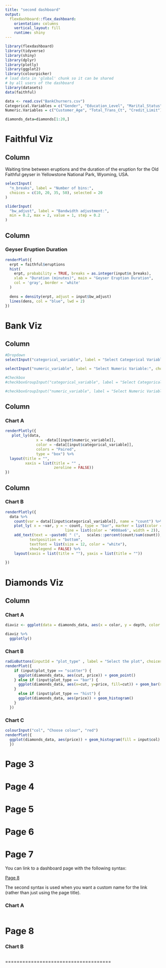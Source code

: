 ```yaml
---
title: "second dashboard"
output: 
  flexdashboard::flex_dashboard:
    orientation: columns
    vertical_layout: fill
    runtime: shiny
---
```


```r
library(flexdashboard)
library(tidyverse)
library(shiny)
library(dplyr)
library(plotly)
library(ggplot2)
library(colourpicker)
# load data in 'global' chunk so it can be shared
# by all users of the dashboard
library(datasets)
data(faithful)

data <- read.csv("BankChurners.csv")
Categorical.Variables = c("Gender", "Education_Level", "Marital_Status")
Numeric.Variables = c("Customer_Age", "Total_Trans_Ct", "Credit_Limit")

diamonds_data=diamonds[1:20,]
```
Faithful Viz
===
Column {.sidebar}
--------------------------------------------------

Waiting time between eruptions and the duration of the eruption
for the Old Faithful geyser in Yellowstone National Park,
Wyoming, USA.

```r
selectInput(
  "n_breaks", label = "Number of bins:",
  choices = c(10, 20, 35, 50), selected = 20
)

sliderInput(
  "bw_adjust", label = "Bandwidth adjustment:",
  min = 0.2, max = 2, value = 1, step = 0.2
)
```
Column
--------------------------------------------------

### Geyser Eruption Duration

```r
renderPlot({
  erpt = faithful$eruptions
  hist(
    erpt, probability = TRUE, breaks = as.integer(input$n_breaks),
    xlab = "Duration (minutes)", main = "Geyser Eruption Duration",
    col = 'gray', border = 'white'
  )
  
  dens = density(erpt, adjust = input$bw_adjust)
  lines(dens, col = "blue", lwd = 2)
})
```

Bank Viz
===
Column {.sidebar data-width=200}
-----------------------------------------------------------------------

```r

#Dropdown
selectInput("categorical_variable", label = "Select Categorical Variable:", choices = Categorical.Variables)

selectInput("numeric_variable", label = "Select Numeric Variable:", choices = Numeric.Variables)

#Checkbox
#checkboxGroupInput("categorical_variable", label = "Select Categorical Variable:", choices = Categorical.Variables, selected = "Gender")

#checkboxGroupInput("numeric_variable", label = "Select Numeric Variable:", choices = Numeric.Variables, selected = "Customer_Age")


```
Column {data-width=400,}
-----------------------------------------------------------------------

### Chart A

```r
renderPlotly({
   plot_ly(data,
              x = ~data[[input$numeric_variable]],
              color = ~data[[input$categorical_variable]],
              colors = "Paired",
              type = "box") %>%
  layout(title = "",
         xaxis = list(title = "" ,
                      zeroline = FALSE))
})
```
Column {data-width=400}
-----------------------------------------------------------------------

### Chart B

```r
renderPlotly({
  data %>%
    count(var = data[[input$categorical_variable]], name = "count") %>%
    plot_ly( x = ~var, y = ~ count, type = "bar", marker = list(color = '#008ae6',
                           line = list(color = '#008ae6', width = 2)), hoverinfo = "x+y") %>%
    add_text(text = ~paste0( " (",   scales::percent(count/sum(count)),")"), 
           textposition = "bottom", 
           textfont = list(size = 12, color = "white"), 
           showlegend = FALSE) %>%
    layout(xaxis = list(title = ""), yaxis = list(title = ""))
    
})
```
Diamonds Viz
===
Column {data-width=400, .tabset}
-----------------------------------------------------------------------

### Chart A

```r
diaviz <- ggplot(data = diamonds_data, aes(x = color, y = depth, color = cut, shape = clarity)) + geom_point(size = 3)

diaviz %>% 
  ggplotly()
```

### Chart B

```r
radioButtons(inputId = "plot_type" , label = "Select the plot", choices = c("scatter", "bar", "hist" ))
renderPlot({
    if (input$plot_type == "scatter") {
      ggplot(diamonds_data, aes(cut, price)) + geom_point()
    } else if (input$plot_type == "bar") {
      ggplot(diamonds_data, aes(x=cut, y=price, fill=cut)) + geom_bar(stat="identity")
    }
      else if (input$plot_type == "hist") {
      ggplot(diamonds_data, aes(price)) + geom_histogram()
    }
  })

```
### Chart C

```r
colourInput("col", "Choose colour", "red")
renderPlot({
  ggplot(diamonds_data, aes(price)) + geom_histogram(fill = input$col) 
  })

```
Page 3 {data-navmenu="Menu A" data-navmenu-icon="fa-bookmark"}
=====================================


Page 4 {data-navmenu="Menu A"}
=====================================  


Page 5 {data-navmenu="Menu B" data-navmenu="fa-cog"}
=====================================


Page 6 {data-navmenu="Menu B"}
==========================================

Page 7
===================================== 

You can link to a dashboard page with the following syntax:

[Page 8]

The second syntax is used when you want a custom name for the link 
(rather than just using the page title).

### Chart A
    
```r
```

Page 8
=====================================     

### Chart B
    
```r
```
=====================================  